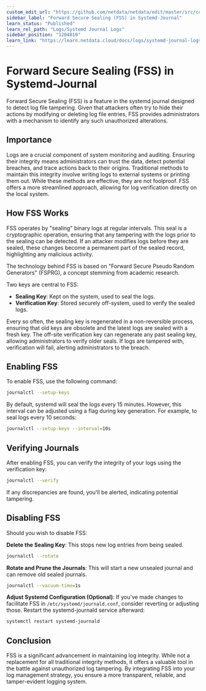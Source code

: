 ```yaml
---
custom_edit_url: "https://github.com/netdata/netdata/edit/master/src/collectors/systemd-journal.plugin/forward_secure_sealing.md"
sidebar_label: "Forward Secure Sealing (FSS) in Systemd-Journal"
learn_status: "Published"
learn_rel_path: "Logs/Systemd Journal Logs"
sidebar_position: "1204010"
learn_link: "https://learn.netdata.cloud/docs/logs/systemd-journal-logs/forward-secure-sealing-(fss)-in-systemd-journal"
---
```


# Forward Secure Sealing (FSS) in Systemd-Journal

Forward Secure Sealing (FSS) is a feature in the systemd journal designed to detect log file tampering.
Given that attackers often try to hide their actions by modifying or deleting log file entries,
FSS provides administrators with a mechanism to identify any such unauthorized alterations.

## Importance

Logs are a crucial component of system monitoring and auditing. Ensuring their integrity means administrators can trust
the data, detect potential breaches, and trace actions back to their origins. Traditional methods to maintain this
integrity involve writing logs to external systems or printing them out. While these methods are effective, they are
not foolproof. FSS offers a more streamlined approach, allowing for log verification directly on the local system.

## How FSS Works

FSS operates by "sealing" binary logs at regular intervals. This seal is a cryptographic operation, ensuring that any
tampering with the logs prior to the sealing can be detected. If an attacker modifies logs before they are sealed,
these changes become a permanent part of the sealed record, highlighting any malicious activity.

The technology behind FSS is based on "Forward Secure Pseudo Random Generators" (FSPRG), a concept stemming from
academic research.

Two keys are central to FSS:

- **Sealing Key**: Kept on the system, used to seal the logs.
- **Verification Key**: Stored securely off-system, used to verify the sealed logs.

Every so often, the sealing key is regenerated in a non-reversible process, ensuring that old keys are obsolete and the
latest logs are sealed with a fresh key. The off-site verification key can regenerate any past sealing key, allowing
administrators to verify older seals. If logs are tampered with, verification will fail, alerting administrators to the
breach.

## Enabling FSS

To enable FSS, use the following command:

```bash
journalctl --setup-keys
```

By default, systemd will seal the logs every 15 minutes. However, this interval can be adjusted using a flag during key
generation. For example, to seal logs every 10 seconds:

```bash
journalctl --setup-keys --interval=10s
```

## Verifying Journals

After enabling FSS, you can verify the integrity of your logs using the verification key:

```bash
journalctl --verify
```

If any discrepancies are found, you'll be alerted, indicating potential tampering.

## Disabling FSS

Should you wish to disable FSS:

**Delete the Sealing Key**: This stops new log entries from being sealed.

```bash
journalctl --rotate
```

**Rotate and Prune the Journals**: This will start a new unsealed journal and can remove old sealed journals.

```bash
journalctl --vacuum-time=1s
```

**Adjust Systemd Configuration (Optional)**: If you've made changes to facilitate FSS in `/etc/systemd/journald.conf`,
consider reverting or adjusting those. Restart the systemd-journald service afterward:

```bash
systemctl restart systemd-journald
```

## Conclusion

FSS is a significant advancement in maintaining log integrity. While not a replacement for all traditional integrity
methods, it offers a valuable tool in the battle against unauthorized log tampering. By integrating FSS into your log
management strategy, you ensure a more transparent, reliable, and tamper-evident logging system.
